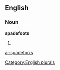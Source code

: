==English==

===Noun===
'''spadefoots'''

# {{plural of|[[spadefoot]]}}

[[Category:English plurals]]

[[ar:spadefoots]]
